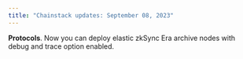 ```yaml
---
title: "Chainstack updates: September 08, 2023"
---
```

**Protocols**. Now you can deploy elastic zkSync Era archive nodes with debug and trace option enabled.
